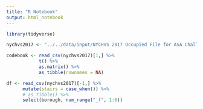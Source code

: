 ```yaml
---
title: "R Notebook"
output: html_notebook
---
```

```r
library(tidyverse)
```

```r
nychvs2017 <- "../../data/input/NYCHVS 2017 Occupied File for ASA Challenge_CSV.csv"

codebook <- read_csv(nychvs2017)[1,] %>% 
            t() %>% 
            as.matrix() %>% 
            as_tibble(rownames = NA)

df <- read_csv(nychvs2017)[-1,] %>%
      mutate(stairs = case_when()) %>%
      # as_tibble() %>%
      select(borough, num_range("_f", 1:6))

```

